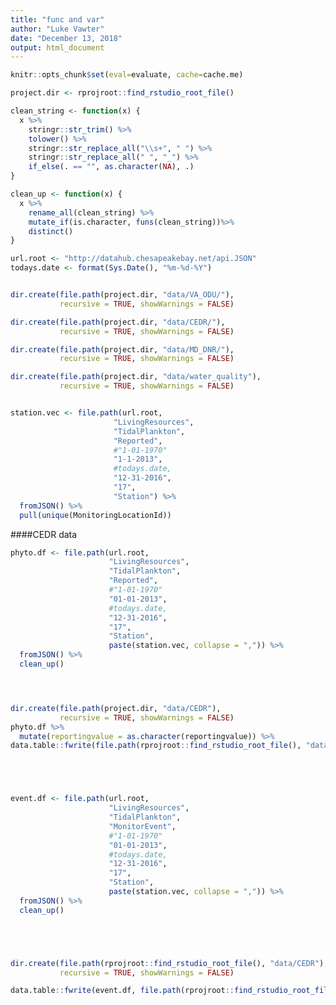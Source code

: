 ```yaml
---
title: "func and var"
author: "Luke Vawter"
date: "December 13, 2018"
output: html_document
---
```


```r
knitr::opts_chunk$set(eval=evaluate, cache=cache.me)
```

```r
project.dir <- rprojroot::find_rstudio_root_file()

clean_string <- function(x) {
  x %>% 
    stringr::str_trim() %>% 
    tolower() %>% 
    stringr::str_replace_all("\\s+", " ") %>% 
    stringr::str_replace_all(" ", "_") %>%  
    if_else(. == "", as.character(NA), .)
}

clean_up <- function(x) {
  x %>% 
    rename_all(clean_string) %>% 
    mutate_if(is.character, funs(clean_string))%>% 
    distinct()
}

url.root <- "http://datahub.chesapeakebay.net/api.JSON"
todays.date <- format(Sys.Date(), "%m-%d-%Y")


dir.create(file.path(project.dir, "data/VA_ODU/"),
           recursive = TRUE, showWarnings = FALSE)

dir.create(file.path(project.dir, "data/CEDR/"),
           recursive = TRUE, showWarnings = FALSE)

dir.create(file.path(project.dir, "data/MD_DNR/"),
           recursive = TRUE, showWarnings = FALSE)

dir.create(file.path(project.dir, "data/water_quality"),
           recursive = TRUE, showWarnings = FALSE)


station.vec <- file.path(url.root,
                       "LivingResources",
                       "TidalPlankton",
                       "Reported",
                       #"1-01-1970"
                       "1-1-2013",
                       #todays.date, 
                       "12-31-2016",
                       "17",
                       "Station") %>% 
  fromJSON() %>% 
  pull(unique(MonitoringLocationId))
```

####CEDR data
```r
phyto.df <- file.path(url.root,
                      "LivingResources",
                      "TidalPlankton",
                      "Reported",
                      #"1-01-1970"
                      "01-01-2013",
                      #todays.date, 
                      "12-31-2016",
                      "17",
                      "Station",
                      paste(station.vec, collapse = ",")) %>%
  fromJSON() %>% 
  clean_up()




dir.create(file.path(project.dir, "data/CEDR"),
           recursive = TRUE, showWarnings = FALSE)
phyto.df %>% 
  mutate(reportingvalue = as.character(reportingvalue)) %>% 
data.table::fwrite(file.path(rprojroot::find_rstudio_root_file(), "data/CEDR", "cedr_phyto_taxa.csv"))





event.df <- file.path(url.root,
                      "LivingResources",
                      "TidalPlankton",
                      "MonitorEvent",
                      #"1-01-1970"
                      "01-01-2013",
                      #todays.date, 
                      "12-31-2016", 
                      "17",
                      "Station",
                      paste(station.vec, collapse = ",")) %>%
  fromJSON() %>% 
  clean_up()





dir.create(file.path(rprojroot::find_rstudio_root_file(), "data/CEDR"),
           recursive = TRUE, showWarnings = FALSE)

data.table::fwrite(event.df, file.path(rprojroot::find_rstudio_root_file(), "data/CEDR", "cedr_phyto_event.csv"))
```

####
